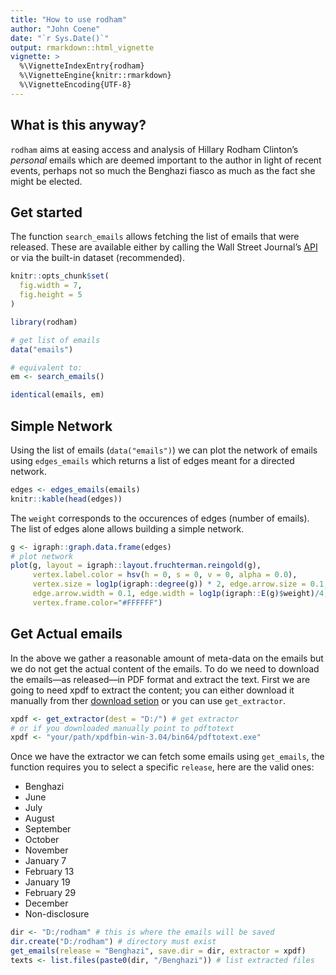 ---
title: "How to use rodham"
author: "John Coene"
date: "`r Sys.Date()`"
output: rmarkdown::html_vignette
vignette: >
  %\VignetteIndexEntry{rodham}
  %\VignetteEngine{knitr::rmarkdown}
  %\VignetteEncoding{UTF-8}
---

## What is this anyway?

`rodham` aims at easing access and analysis of Hillary Rodham Clinton's *personal* emails which are deemed important to the author in light of recent events, perhaps not so much the Benghazi fiasco as much as the fact she might be elected.

## Get started

The function `search_emails` allows fetching the list of emails that were released. These are available either by calling the Wall Street Journal's [API](graphics.wsj.com/hillary-clinton-email-documents/) or via the built-in dataset (recommended).

```{r opts, echo=FALSE}
knitr::opts_chunk$set(
  fig.width = 7,
  fig.height = 5
)
```

```{r setup, echo=TRUE, eval=TRUE}
library(rodham)

# get list of emails
data("emails")

# equivalent to:
em <- search_emails()

identical(emails, em)
```

## Simple Network

Using the list of emails (`data("emails")`) we can plot the network of emails using `edges_emails` which returns a list of edges meant for a directed network.

```{r edges, echo=TRUE, eval=TRUE}
edges <- edges_emails(emails)
knitr::kable(head(edges))
```

The `weight` corresponds to the occurences of edges (number of emails). The list of edges alone allows building a simple network.

```{r simple network, echo=TRUE, eval=TRUE}
g <- igraph::graph.data.frame(edges)
# plot network
plot(g, layout = igraph::layout.fruchterman.reingold(g),
     vertex.label.color = hsv(h = 0, s = 0, v = 0, alpha = 0.0), 
     vertex.size = log1p(igraph::degree(g)) * 2, edge.arrow.size = 0.1, 
     edge.arrow.width = 0.1, edge.width = log1p(igraph::E(g)$weight)/4,
     vertex.frame.color="#FFFFFF")
```

## Get Actual emails

In the above we gather a reasonable amount of meta-data on the emails but we do not get the actual content of the emails. To do we need to download the emails---as released---in PDF format and extract the text. First we are going to need xpdf to extract the content; you can either download it manually from ther [download setion](www.foolabs.com/xpdf/download.html) or you can use `get_extractor`.

```{r get extractor, echo=TRUE, eval=FALSE}
xpdf <- get_extractor(dest = "D:/") # get extractor
# or if you downloaded manually point to pdftotext
xpdf <- "your/path/xpdfbin-win-3.04/bin64/pdftotext.exe"
```

Once we have the extractor we can fetch some emails using `get_emails`, the function requires you to select a specific `release`, here are the valid ones:

* Benghazi
* June
* July
* August
* September
* October
* November
* January 7
* February 13
* January 19
* February 29
* December
* Non-disclosure

```{r get emails, echo=TRUE, eval=FALSE}
dir <- "D:/rodham" # this is where the emails will be saved
dir.create("D:/rodham") # directory must exist
get_emails(release = "Benghazi", save.dir = dir, extractor = xpdf)
texts <- list.files(paste0(dir, "/Benghazi")) # list extracted files
```
